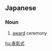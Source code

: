 ==Japanese==
{{ja-kanjitab|表|彰|式}}

===Noun===
{{ja-noun|ひょうしょうしき}}

# [[award]] ceremony

[[hu:表彰式]]
